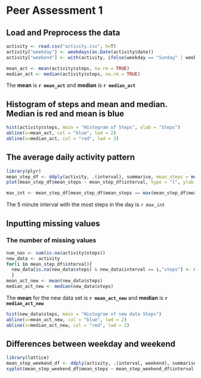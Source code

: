 Peer Assessment 1
========================================================

## Load and Preprocess the data

```r
activity <- read.csv("activity.csv", h=T)
activity["weekday"] <- weekdays(as.Date(activity$date))
activity["weekend"] <- with(activity, ifelse(weekday == "Sunday" | weekday == "Saturday", "Weekend", "Weekday"))
```


```r
mean_act <- mean(activity$steps, na.rm = TRUE)
median_act <- median(activity$steps, na.rm = TRUE)
```

The **mean** is **`r mean_act`** and **median** is **`r median_act`**

## Histogram of steps and mean and median. Median is red and mean is blue

```r
hist(activity$steps, main = "Histogram of Steps", xlab = "Steps")
abline(v=mean_act, col = "blue", lwd = 2)
abline(v=median_act, col = "red", lwd = 2)
```

## The average daily activity pattern

```r
library(plyr)
mean_step_df <- ddply(activity, .(interval), summarise, mean_steps = mean(steps, na.rm=TRUE))
plot(mean_step_df$mean_steps ~ mean_step_df$interval, type = "l", ylab = "Avg number of steps", xlab = "Interval", main = "Average number of steps vs interval")
```



```r
max_int <- mean_step_df[mean_step_df$mean_steps == max(mean_step_df$mean_steps), "interval"]
```

The 5 minute interval with the most steps in the day is `r max_int`

## Inputting missing values

### The number of missing values

```r
num_nas <- sum(is.na(activity$steps))
new_data <- activity
for(i in mean_step_df$interval){
  new_data[is.na(new_data$steps) & new_data$interval == i,"steps"] <- mean_step_df[mean_step_df$interval == i, "mean_steps"]
  }
mean_act_new <- mean(new_data$steps)
median_act_new <- median(new_data$steps)
```

The __mean__ for the new data set is **`r mean_act_new`** and __median__ is **`r median_act_new`**

```r
hist(new_data$steps, main = "Histogram of new data Steps")
abline(v=mean_act_new, col = "blue", lwd = 2)
abline(v=median_act_new, col = "red", lwd = 2)
```

## Differences between weekday and weekend

```r
library(lattice)
mean_step_weekend_df <- ddply(activity, .(interval, weekend), summarise, mean_steps = mean(steps, na.rm=TRUE))
xyplot(mean_step_weekend_df$mean_steps ~ mean_step_weekend_df$interval| mean_step_weekend_df$weekend, type = "l", ylab = "Avg number of steps", xlab = "Interval", main = "Average number of steps vs interval ordered by weekend or weekday", layout = c(1,2))
```